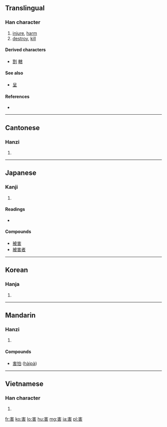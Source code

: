 {{also|呈}}
==Translingual==

===Han character===
{{Han char|rn=40|rad=宀|as=07|sn=10|four=3060<sub>1</sub>|canj=十手十口 (JQJR), 十手一口 (JQMR)}}

# [[injure]], [[harm]]
# [[destroy]], [[kill]]

====Derived characters====
* [[割]] [[轄]]

====See also====
* [[呈]]

====References====
* {{Han ref|kx=0286.120|dkj=07165|dj=0565.090|hdz=20929.050|uh=5BB3|ud=23475|bh=AE60|bd=44640}}

----

==Cantonese==

===Hanzi===
{{yue-hanzi|jyut=|y=hoi6}}

# {{defn|Cantonese|sort=宀07}}

----

==Japanese==

===Kanji===
{{ja-kanji|grade=4|rs=宀07}}

# {{defn|Japanese|sort=宀07}}

====Readings====
* {{ja-readings|on=[[がい]] ([[gai]]), [[かつ]] ([[katsu]])|kun=[[そこなう]] ([[害う]], [[sokonau]]), [[わざわい]] ([[wazawai]]), [[なんぞ]] ([[nanzo]])}}

====Compounds====
* [[被害]]
* [[被害者]]

----

==Korean==

===Hanja===
{{ko-hanja|hangeul=[[해]], [[할]]|rv=hae, hal|mr=hae, hal}}

# {{defn|Korean|sort=宀07}}

----

==Mandarin==

===Hanzi===
{{cmn-hanzi|pin=[[hài]] ([[hai4]])|wg=hai<sup>4</sup>}}

# {{defn|Mandarin|sort=宀07}}

====Compounds====
* [[害怕]] ([[hàipà]])

----

==Vietnamese==

===Han character===
{{vi-hantu|[[hại]]|rs=宀07}}

# {{defn|Vietnamese|sort=宀07}}

[[fr:害]]
[[ko:害]]
[[lo:害]]
[[hu:害]]
[[mg:害]]
[[ja:害]]
[[pl:害]]